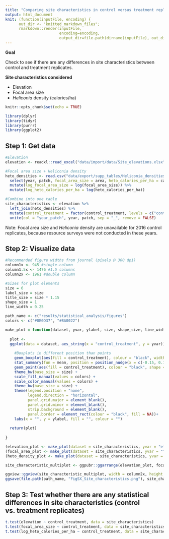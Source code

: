 ```yaml
---
title: "Comparing site characteristics in control versus treatment replicates"
output: html_document
knit: (function(inputFile, encoding) {
      out_dir <- "knitted_markdown_files";
      rmarkdown::render(inputFile,
                        encoding=encoding,
                        output_dir=file.path(dirname(inputFile), out_dir))})
---
```


**Goal**

Check to see if there are any differences in site characteristics between control and treatment replicates.

**Site characteristics considered**

- Elevation
- Focal area size
- *Heliconia* density (calories/ha)

```r
knitr::opts_chunk$set(echo = TRUE)

library(dplyr)
library(tidyr)
library(purrr)
library(ggplot2)
```

## Step 1: Get data

```r
#Elevation
elevation <- readxl::read_excel("data/import/data/Site_elevations.xlsx")

#Focal area size + Heliconia density
heto_densities <- read.csv("data/export/supp_tables/Heliconia_densities.csv") %>%
  select(year, patch, focal_area_size = area, heto_calories_per_ha = calories_per_ha) %>%
  mutate(log_focal_area_size = log(focal_area_size)) %>%
  mutate(log_heto_calories_per_ha = log(heto_calories_per_ha))

#Combine into one table
site_characteristics <- elevation %>%
  left_join(heto_densities) %>%
  mutate(control_treatment = factor(control_treatment, levels = c("control", "treatment"), labels = c("Control", "Treatment"))) %>%
  unite(col = "year_patch", year, patch, sep = "_", remove = FALSE)
```

Note: Focal area size and *Heliconia* density are unavailable for 2016 control replicates, because resource surveys were not conducted in these years.

## Step 2: Visualize data
```r
#Recommended figure widths from journal (pixels @ 300 dpi)
column1x <- 945 #single-column
column1.5x <- 1476 #1.5 columns
column2x <- 1961 #double column

#Sizes for plot elements
size = 6
label_size = size
title_size = size * 1.15
shape_size = 1
line_width = 0.25

path_name <- c("results/statistical_analysis/figures")
colors <- c("#0E0D37", "#BA0022")
```

```r
make_plot = function(dataset, yvar, ylabel, size, shape_size, line_width){
  
  plot <- 
  ggplot(data = dataset, aes_string(x = "control_treatment", y = yvar)) +
  
    #Boxplots in different position than points
    geom_boxplot(aes(fill = control_treatment), colour = "black", width = 0.15, position = position_nudge(x = c(-0.15, 0.15)), alpha = 0.5, outlier.shape = NA, size = line_width) +
    stat_summary(fun = mean, position = position_nudge(x = c(-0.15, 0.15)), geom = "point", shape = 18, size = shape_size) +
    geom_point(aes(fill = control_treatment), colour = "black", shape = 21, position = position_dodge(width = 0.45), alpha = 1, size = shape_size, stroke = line_width) +
    theme_bw(base_size = size) +
    scale_fill_manual(values = colors) +
    scale_color_manual(values = colors) +
    theme_bw(base_size = size) +
    theme(legend.position = "none",
          legend.direction = "horizontal",
          panel.grid.major = element_blank(),
          panel.grid.minor = element_blank(),
          strip.background = element_blank(),
          panel.border = element_rect(colour = "black", fill = NA))+
    labs(x = "", y = ylabel, fill = "", colour = "")
    
  return(plot)
    
} 

(elevation_plot <- make_plot(dataset = site_characteristics, yvar = "elevation", ylabel = "Elevation (m)", size = size, shape_size = shape_size, line_width = line_width))
(focal_area_plot <- make_plot(dataset = site_characteristics, yvar = "focal_area_size", ylabel = "Focal area size (ha)", size = size, shape_size = shape_size, line_width = line_width))
(heto_density_plot <- make_plot(dataset = site_characteristics, yvar = "log_heto_calories_per_ha", ylabel = expression("Ln"~italic(Heliconia)~"calories/ha"), size = size, shape_size = shape_size , line_width = line_width))

site_characteristic_multiplot <- ggpubr::ggarrange(elevation_plot, focal_area_plot, heto_density_plot, nrow = 1, ncol = 3, labels = c("(a)", "(b)", "(c)"), font.label = list(size = label_size, face = "plain"))

ggview::ggview(site_characteristic_multiplot, width = column2x, height = column2x/3, units = "px")
ggsave(file.path(path_name, "FigSX_Site_characteristics.png"), site_characteristic_multiplot, dpi = 300, width = column2x, height = column2x/3, units = "px", bg = "white", device = "tiff")
```

## Step 3: Test whether there are any statistical differences in site characteristics (control vs. treatment replicates)
```r
t.test(elevation ~ control_treatment, data = site_characteristics)
t.test(focal_area_size ~ control_treatment, data = site_characteristics, var.equal = FALSE)
t.test(log_heto_calories_per_ha ~ control_treatment, data = site_characteristics, var.equal = FALSE)
```